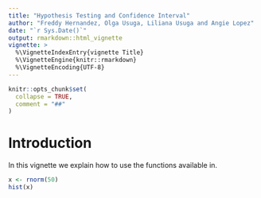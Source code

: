 ```yaml
---
title: "Hypothesis Testing and Confidence Interval"
author: "Freddy Hernandez, Olga Usuga, Liliana Usuga and Angie Lopez"
date: "`r Sys.Date()`"
output: rmarkdown::html_vignette
vignette: >
  %\VignetteIndexEntry{vignette Title}
  %\VignetteEngine{knitr::rmarkdown}
  %\VignetteEncoding{UTF-8}
---
```


```r
knitr::opts_chunk$set(
  collapse = TRUE,
  comment = "##"
)
```

# Introduction

In this vignette we explain how to use the functions available in.


```r
x <- rnorm(50)
hist(x)
```